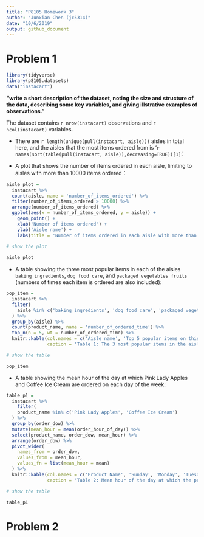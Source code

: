 ```yaml
---
title: "P8105 Homework 3"
author: "Junxian Chen (jc5314)"
date: "10/6/2019"
output: github_document
---
```


# Problem 1

```r
library(tidyverse)
library(p8105.datasets)
data("instacart")
```

**"write a short description of the dataset, noting the size and structure of the data, describing some key variables, and giving illstrative examples of observations."**

The dataset contains `r nrow(instacart)` observations and `r ncol(instacart)` variables.

* There are `r length(unique(pull(instacart, aisle)))` aisles in total here, and the aisles that the most items ordered from is '`r names(sort(table(pull(instacart, aisle)),decreasing=TRUE))[1]`'.

* A plot that shows the number of items ordered in each aisle, limiting to aisles with more than 10000 items ordered：

```r
aisle_plot = 
  instacart %>% 
  count(aisle, name = 'number_of_items_ordered') %>%
  filter(number_of_items_ordered > 10000) %>%
  arrange(number_of_items_ordered) %>%
  ggplot(aes(x = number_of_items_ordered, y = aisle)) + 
    geom_point() +
    xlab('Number of items ordered') +
    ylab('Aisle name') +
    labs(title = 'Number of items ordered in each aisle with more than 10000 items ordered')
  
# show the plot

aisle_plot
```

* A table showing the three most popular items in each of the aisles `baking ingredients`, `dog food care`, and `packaged vegetables fruits` (numbers of times each item is ordered are also included):

```r
pop_item = 
  instacart %>% 
  filter(
    aisle %in% c('baking ingredients', 'dog food care', 'packaged vegetables fruits')
  ) %>% 
  group_by(aisle) %>% 
  count(product_name, name = 'number_of_ordered_time') %>% 
  top_n(n = 5, wt = number_of_ordered_time) %>% 
  knitr::kable(col.names = c('Aisle name', 'Top 5 popular items on this aisle', 'Number of ordered time'),
               caption = 'Table 1: The 3 most popular items in the aisles and their numbers of time being ordered.')

# show the table

pop_item
```

* A table showing the mean hour of the day at which Pink Lady Apples and Coffee Ice Cream are ordered on each day of the week:

```r
table_p1 = 
  instacart %>% 
    filter(
    product_name %in% c('Pink Lady Apples', 'Coffee Ice Cream')
  ) %>% 
  group_by(order_dow) %>% 
  mutate(mean_hour = mean(order_hour_of_day)) %>% 
  select(product_name, order_dow, mean_hour) %>% 
  arrange(order_dow) %>% 
  pivot_wider(
    names_from = order_dow,
    values_from = mean_hour,
    values_fn = list(mean_hour = mean)
  ) %>% 
  knitr::kable(col.names = c('Product Name', 'Sunday', 'Monday', 'Tuesday', 'Wednesday', 'Thursday', 'Friday', 'Saturday'),
               caption = 'Table 2: Mean hour of the day at which the product was ordered on each day of the week.') 

# show the table

table_p1
```

# Problem 2

